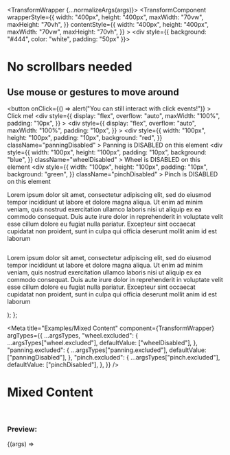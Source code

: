 


  <TransformWrapper {...normalizeArgs(args)}>
    <TransformComponent
      wrapperStyle={{
        width: "400px",
        height: "400px",
        maxWidth: "70vw",
        maxHeight: "70vh",
      }}
      contentStyle={{
        width: "400px",
        height: "400px",
        maxWidth: "70vw",
        maxHeight: "70vh",
      }}
    >
      <div style={{ background: "#444", color: "white", padding: "50px" }}>
        <h1>No scrollbars needed</h1>
        <h2>Use mouse or gestures to move around</h2>
        <button
          onClick={() => alert("You can still interact with click events!")}
        >
          Click me!
        </button>
        <div
          style={{
            display: "flex",
            overflow: "auto",
            maxWidth: "100%",
            padding: "10px",
          }}
        >
          <div
            style={{
              display: "flex",
              overflow: "auto",
              maxWidth: "100%",
              padding: "10px",
            }}
          >
            <div
              style={{
                width: "100px",
                height: "100px",
                padding: "10px",
                background: "red",
              }}
              className="panningDisabled"
            >
              Panning is DISABLED on this element
            </div>
            <div
              style={{
                width: "100px",
                height: "100px",
                padding: "10px",
                background: "blue",
              }}
              className="wheelDisabled"
            >
              Wheel is DISABLED on this element
            </div>
            <div
              style={{
                width: "100px",
                height: "100px",
                padding: "10px",
                background: "green",
              }}
              className="pinchDisabled"
            >
              Pinch is DISABLED on this element
            </div>
          </div>
          <p>
            Lorem ipsum dolor sit amet, consectetur adipiscing elit, sed do
            eiusmod tempor incididunt ut labore et dolore magna aliqua. Ut enim
            ad minim veniam, quis nostrud exercitation ullamco laboris nisi ut
            aliquip ex ea commodo consequat. Duis aute irure dolor in
            reprehenderit in voluptate velit esse cillum dolore eu fugiat nulla
            pariatur. Excepteur sint occaecat cupidatat non proident, sunt in
            culpa qui officia deserunt mollit anim id est laborum
          </p>
          <img src={exampleImg} alt="" />
          <p>
            Lorem ipsum dolor sit amet, consectetur adipiscing elit, sed do
            eiusmod tempor incididunt ut labore et dolore magna aliqua. Ut enim
            ad minim veniam, quis nostrud exercitation ullamco laboris nisi ut
            aliquip ex ea commodo consequat. Duis aute irure dolor in
            reprehenderit in voluptate velit esse cillum dolore eu fugiat nulla
            pariatur. Excepteur sint occaecat cupidatat non proident, sunt in
            culpa qui officia deserunt mollit anim id est laborum
          </p>
        </div>
      </TransformComponent>
    </TransformWrapper>
  );
};

<Meta
  title="Examples/Mixed Content"
  component={TransformWrapper}
  argTypes={{
    ...argsTypes,
    "wheel.excluded": {
      ...argsTypes["wheel.excluded"],
      defaultValue: ["wheelDisabled"],
    },
    "panning.excluded": {
      ...argsTypes["panning.excluded"],
      defaultValue: ["panningDisabled"],
    },
    "pinch.excluded": {
      ...argsTypes["pinch.excluded"],
      defaultValue: ["pinchDisabled"],
    },
  }}
/>

# Mixed Content

<br />

### Preview:

<Canvas>
  <Story name="Mixed Content">{(args) => <Template {...args} />}</Story>
</Canvas>

## Component API

<ArgsTable story="Mixed Content" />

